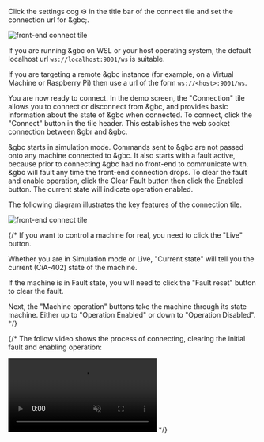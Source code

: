 
Click the settings cog ⚙️ in the title bar of the connect tile and set the connection url for &gbc;.

<img src={connect_tile_gif} alt="front-end connect tile"/>

If you are running &gbc on WSL or your host operating system, the default localhost url `ws://localhost:9001/ws` is suitable.

If you are targeting a remote &gbc instance (for example, on a Virtual Machine or Raspberry Pi) then use a url of the form `ws://<host>:9001/ws`.

You are now ready to connect. In the demo screen, the "Connection" tile allows you to connect or disconnect from &gbc, and provides basic information about the state of &gbc when connected.
To connect, click the "Connect" button in the tile header. This establishes the web socket connection between &gbr and &gbc.

&gbc starts in simulation mode. Commands sent to &gbc are not passed onto any machine connected to &gbc. It also starts with a fault active,
because prior to connecting &gbc had no front-end to communicate with. &gbc will fault any time the front-end connection drops.
To clear the fault and enable operation, click the Clear Fault button then click the Enabled button. The current state will indicate operation enabled.

The following diagram illustrates the key features of the connection tile.

<img src={connect_tile} alt="front-end connect tile"/>

{/*
If you want to control a machine for real, you need to click the "Live" button.

Whether you are in Simulation mode or Live, "Current state" will tell you the current (CiA-402) state of the machine.

If the machine is in Fault state, you will need to click the "Fault reset" button to clear the fault.

Next, the "Machine operation" buttons take the machine through its state machine. Either up to "Operation Enabled" or down to "Operation Disabled".
*/}

{/*
The follow video shows the process of connecting, clearing the initial fault and enabling operation:

<video autoPlay loop muted playsInline>
    <source src={connect_tile_video} type="video/webm"></source>
</video>
*/}
